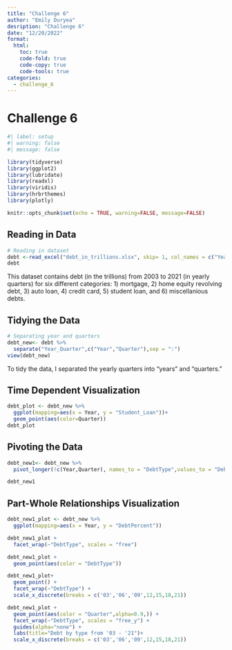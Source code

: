 ```yaml
---
title: "Challenge 6"
author: "Emily Duryea"
desription: "Challenge 6"
date: "12/20/2022"
format:
  html:
    toc: true
    code-fold: true
    code-copy: true
    code-tools: true
categories:
  - challenge_6
---
```


# Challenge 6

```r
#| label: setup
#| warning: false
#| message: false

library(tidyverse)
library(ggplot2)
library(lubridate)
library(readxl)
library(viridis)
library(hrbrthemes)
library(plotly)

knitr::opts_chunk$set(echo = TRUE, warning=FALSE, message=FALSE)
```

## Reading in Data

```r
# Reading in dataset
debt <-read_excel("debt_in_trillions.xlsx", skip= 1, col_names = c("Year_Quarter", "Mortgage", "HE_Revolving", "Auto_Loan", "Credit_Card", "Student_Loan", "Other", "Total")) 
debt
```

This dataset contains debt (in the trillions) from 2003 to 2021 (in yearly quarters) for six different categories: 1) mortgage, 2) home equity revolving debt, 3) auto loan, 4) credit card, 5) student loan, and 6) miscellanious debts.

## Tidying the Data

```r
# Separating year and quarters
debt_new<- debt %>%
  separate("Year_Quarter",c("Year","Quarter"),sep = ":")
view(debt_new)
```

To tidy the data, I separated the yearly quarters into "years" and "quarters."

## Time Dependent Visualization

```r
debt_plot <- debt_new %>%
  ggplot(mapping=aes(x = Year, y = "Student_Loan"))+ 
  geom_point(aes(color=Quarter))
debt_plot
```

## Pivoting the Data

```r
debt_new1<- debt_new %>%
  pivot_longer(!c(Year,Quarter), names_to = "DebtType",values_to = "DebtPercent" )

debt_new1
```

## **Part-Whole Relationships Visualization**

```r
debt_new1_plot <- debt_new %>%
  ggplot(mapping=aes(x = Year, y = "DebtPercent"))

debt_new1_plot +
  facet_wrap(~"DebtType", scales = "free")

debt_new1_plot + 
  geom_point(aes(color = "DebtType"))

debt_new1_plot+
  geom_point() +
  facet_wrap(~"DebtType") +
  scale_x_discrete(breaks = c('03','06','09',12,15,18,21))

debt_new1_plot +
  geom_point(aes(color = "Quarter",alpha=0.9,)) +
  facet_wrap(~"DebtType", scales = "free_y") + 
  guides(alpha="none") +
  labs(title="Debt by type from '03 - '21")+
  scale_x_discrete(breaks = c('03','06','09',12,15,18,21))
```

